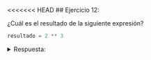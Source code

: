 <<<<<<< HEAD
## Ejercicio 12:

¿Cuál es el resultado de la siguiente expresión?

```python
resultado = 2 ** 3
```
<details>
<summary>Respuesta:</summary>

El resultado de la expresión es 8, ya que `2 ** 3` representa la potencia de 2 elevado a la 3, que es 8.

=======
## Ejercicio 12:

¿Cuál es el resultado de la siguiente expresión?

```python
resultado = 2 ** 3
```
<details>
<summary>Respuesta:</summary>

El resultado de la expresión es 8, ya que `2 ** 3` representa la potencia de 2 elevado a la 3, que es 8.

>>>>>>> e8ed08b1a5bbe1e369719187cfc4de7f7e2a41a9
</details>